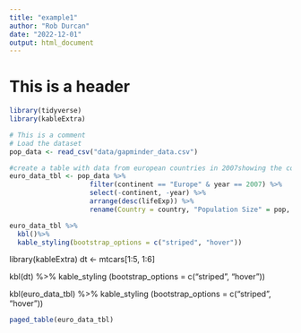 ```yaml
---
title: "example1"
author: "Rob Durcan"
date: "2022-12-01"
output: html_document
---
```

# This is a header
```r
library(tidyverse)
library(kableExtra)

# This is a comment
# Load the dataset
pop_data <- read_csv("data/gapminder_data.csv")

#create a table with data from european countries in 2007showing the countries with the largest life expectancy on top
euro_data_tbl <- pop_data %>%
                    filter(continent == "Europe" & year == 2007) %>%
                    select(-continent, -year) %>%
                    arrange(desc(lifeExp)) %>%
                    rename(Country = country, "Population Size" = pop, "Life Expectancy" = lifeExp, "GDP" = gdpPercap)
```

```r
euro_data_tbl %>%
  kbl()%>%
  kable_styling(bootstrap_options = c("striped", "hover"))
```

library(kableExtra)
dt <- mtcars[1:5, 1:6]



kbl(dt) %>%
  kable_styling (bootstrap_options = c("striped", "hover"))
  
  
kbl(euro_data_tbl) %>%
  kable_styling (bootstrap_options = c("striped", "hover"))
  
  
```r
paged_table(euro_data_tbl)
```


  
  